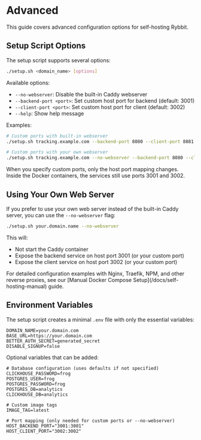 
# Advanced

This guide covers advanced configuration options for self-hosting Rybbit.

## Setup Script Options

The setup script supports several options:

```bash
./setup.sh <domain_name> [options]
```

Available options:
- `--no-webserver`: Disable the built-in Caddy webserver
- `--backend-port <port>`: Set custom host port for backend (default: 3001)
- `--client-port <port>`: Set custom host port for client (default: 3002)
- `--help`: Show help message

Examples:
```bash
# Custom ports with built-in webserver
./setup.sh tracking.example.com --backend-port 8080 --client-port 8081

# Custom ports with your own webserver
./setup.sh tracking.example.com --no-webserver --backend-port 8080 --client-port 8081
```

<Callout type="info">
  When you specify custom ports, only the host port mapping changes. Inside the Docker containers, the services still use ports 3001 and 3002.
</Callout>

## Using Your Own Web Server

If you prefer to use your own web server instead of the built-in Caddy server, you can use the `--no-webserver` flag:

```bash
./setup.sh your.domain.name --no-webserver
```

This will:
- Not start the Caddy container
- Expose the backend service on host port 3001 (or your custom port)
- Expose the client service on host port 3002 (or your custom port)

<Callout type="info">
For detailed configuration examples with Nginx, Traefik, NPM, and other reverse proxies, see our [Manual Docker Compose Setup](/docs/self-hosting-manual) guide.
</Callout>

## Environment Variables

The setup script creates a minimal `.env` file with only the essential variables:

```env
DOMAIN_NAME=your.domain.com
BASE_URL=https://your.domain.com
BETTER_AUTH_SECRET=generated_secret
DISABLE_SIGNUP=false
```

Optional variables that can be added:

```env
# Database configuration (uses defaults if not specified)
CLICKHOUSE_PASSWORD=frog
POSTGRES_USER=frog
POSTGRES_PASSWORD=frog
POSTGRES_DB=analytics
CLICKHOUSE_DB=analytics

# Custom image tags
IMAGE_TAG=latest

# Port mapping (only needed for custom ports or --no-webserver)
HOST_BACKEND_PORT="3001:3001"
HOST_CLIENT_PORT="3002:3002"
```
